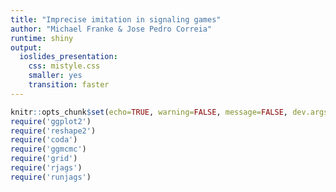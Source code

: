 ```yaml
---
title: "Imprecise imitation in signaling games"
author: "Michael Franke & Jose Pedro Correia"
runtime: shiny
output:
  ioslides_presentation:
    css: mistyle.css
    smaller: yes
    transition: faster
---
```

```r
knitr::opts_chunk$set(echo=TRUE, warning=FALSE, message=FALSE, dev.args = list(bg = 'transparent'))
require('ggplot2')
require('reshape2')
require('coda')
require('ggmcmc')
require('grid')
require('rjags')
require('runjags')
```

